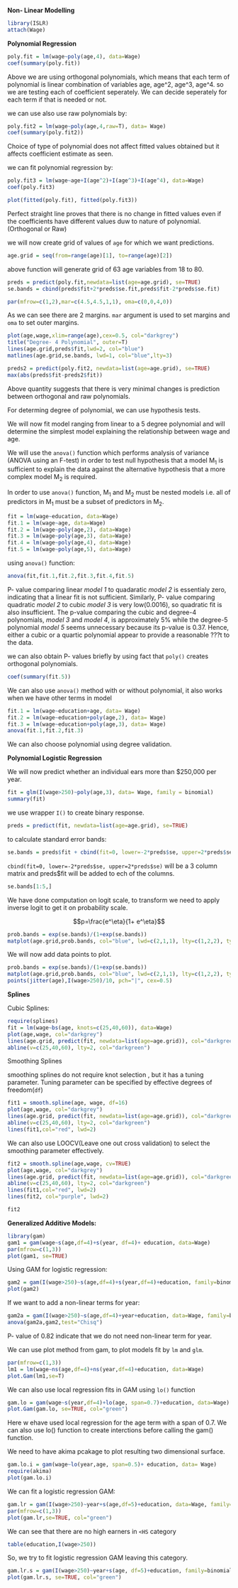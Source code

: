 **Non- Linear Modelling**

```{r}
library(ISLR)
attach(Wage)
```

**Polynomial Regression**
```{r}
poly.fit = lm(wage~poly(age,4), data=Wage)
coef(summary(poly.fit))
```
Above we are using orthogonal polynomials, which means that each term of polynomial is linear combination of variables age, age^2, age^3, age^4. so we are testing each of coefficient seperately. We can decide seperately for each term if that is needed or not.

we can use also use raw polynomials by:
```{r}
poly.fit2 = lm(wage~poly(age,4,raw=T), data= Wage)
coef(summary(poly.fit2))
```
Choice of type of polynomial does not affect fitted values obtained but it affects coefficient estimate as seen.

we can fit polynomial regression by:

```{r}
poly.fit3 = lm(wage~age+I(age^2)+I(age^3)+I(age^4), data=Wage)
coef(poly.fit3)
```
```{r}
plot(fitted(poly.fit), fitted(poly.fit3))
```
Perfect straight line proves that there is no change in fitted values even if the coefficients have different values duw to nature of polynomial.(Orthogonal or Raw)



we will now create grid of values of `age` for which we want predictions.

```{r}
age.grid = seq(from=range(age)[1], to=range(age)[2])
```
above function will generate grid of 63 age variables from 18 to 80.

```{r}
preds = predict(poly.fit,newdata=list(age=age.grid), se=TRUE)
se.bands = cbind(preds$fit+2*preds$se.fit,preds$fit-2*preds$se.fit)

```

```{r}

par(mfrow=c(1,2),mar=c(4.5,4.5,1,1), oma=c(0,0,4,0))
```



As we can see there are 2 margins. `mar` argument is used to set margins and `oma` to set outer margins.


```{r}

plot(age,wage,xlim=range(age),cex=0.5, col="darkgrey")
title("Degree- 4 Polynomial", outer=T)
lines(age.grid,preds$fit,lwd=2, col="blue")
matlines(age.grid,se.bands, lwd=1, col="blue",lty=3)
```

```{r}

preds2 = predict(poly.fit2, newdata=list(age=age.grid), se=TRUE)
max(abs(preds$fit-preds2$fit))

```
Above quantity suggests that there is very minimal changes is prediction between orthogonal and raw polynomials.


For determing degree of polynomial, we can use hypothesis tests.

We will now fit model ranging from linear to a 5 degree polynomial and will determine the simplest model explaining the relationship between wage and age. 

We will use the `anova()` function which performs analysis of variance (ANOVA using an F-test) in order to test null hypothesis that a model M~1~ is sufficient to explain the data against the alternative hypothesis that a more complex model M~2~ is required.

In order to use `anova()` function, M~1~ and M~2~ must be nested models i.e. all of predictors in M~1~ must be a subset of predictors in M~2~.

```{r}
fit = lm(wage~education, data=Wage)
fit.1 = lm(wage~age, data=Wage)
fit.2 = lm(wage~poly(age,2), data=Wage)
fit.3 = lm(wage~poly(age,3), data=Wage)
fit.4 = lm(wage~poly(age,4), data=Wage)
fit.5 = lm(wage~poly(age,5), data=Wage)
```

using `anova()` function:

```{r}
anova(fit,fit.1,fit.2,fit.3,fit.4,fit.5)
```
P- value comparing linear *model 1* to quadaratic *model 2* is essentialy zero, indicating that a linear fit is not sufficient.
Similarly, P- value comparing quadratic *model 2* to cubic *model 3* is very low(0.0016), so quadratic fit is also insufficient.
The p-value comparing the cubic and degree-4 polynomials, *model 3* and *model 4*, is approximately 5% while the degree-5 polynomial *model 5* seems unnecessary because its p-value is 0.37. Hence, either a cubic or a quartic polynomial appear to provide a reasonable ???t to the data.

we can also obtain P- values briefly by using fact that `poly()` creates orthogonal polynomials.

```{r}
coef(summary(fit.5))
```

We can also use `anova()` method with or without polynomial, it also works when we have other terms in model

```{r}
fit.1 = lm(wage~education+age, data= Wage)
fit.2 = lm(wage~education+poly(age,2), data= Wage)
fit.3 = lm(wage~education+poly(age,3), data= Wage)
anova(fit.1,fit.2,fit.3)
```

We can also choose polynomial using degree validation.


**Polynomial Logistic Regression**

We will now predict whether an individual ears more than $250,000 per year.
```{r}
fit = glm(I(wage>250)~poly(age,3), data= Wage, family = binomial)
summary(fit)
```
we use wrapper `I()` to create binary response. 

```{r}
preds = predict(fit, newdata=list(age=age.grid), se=TRUE)
```

to calculate standard error bands:

```{r}
se.bands = preds$fit + cbind(fit=0, lower=-2*preds$se, upper=2*preds$se)
```
`cbind(fit=0, lower=-2*preds$se, upper=2*preds$se)` will be a 3 column matrix and preds$fit will be added to ech of the columns.
```{r}
se.bands[1:5,]
```
We have done computation on logit scale, to transform we need to apply inverse logit to get it on probability scale.

$$p=\frac{e^\eta}{1+ e^\eta}$$
```{r}
prob.bands = exp(se.bands)/(1+exp(se.bands))
matplot(age.grid,prob.bands, col="blue", lwd=c(2,1,1), lty=c(1,2,2), type="l", ylim=c(0,0.1))
```
We will now add data points to plot.
```{r}
prob.bands = exp(se.bands)/(1+exp(se.bands))
matplot(age.grid,prob.bands, col="blue", lwd=c(2,1,1), lty=c(1,2,2), type="l", ylim=c(0,0.1))
points(jitter(age),I(wage>250)/10, pch="|", cex=0.5)
```

**Splines**

Cubic Splines:

```{r}
require(splines)
fit = lm(wage~bs(age, knots=c(25,40,60)), data=Wage)
plot(age,wage, col="darkgrey")
lines(age.grid, predict(fit, newdata=list(age=age.grid)), col="darkgreen", lwd=2)
abline(v=c(25,40,60), lty=2, col="darkgreen")
```
Smoothing Splines

smoothing splines do not require knot selection , but it has a tuning parameter. Tuning parameter can be specified by effective degrees of freedom(`df`)


```{r}
fit1 = smooth.spline(age, wage, df=16)
plot(age,wage, col="darkgrey")
lines(age.grid, predict(fit, newdata=list(age=age.grid)), col="darkgreen", lwd=2)
abline(v=c(25,40,60), lty=2, col="darkgreen")
lines(fit1,col="red", lwd=2)
```

We can also use LOOCV(Leave one out cross validation) to select the smoothing parameter effectively.

```{r}
fit2 = smooth.spline(age,wage, cv=TRUE)
plot(age,wage, col="darkgrey")
lines(age.grid, predict(fit, newdata=list(age=age.grid)), col="darkgreen", lwd=2)
abline(v=c(25,40,60), lty=2, col="darkgreen")
lines(fit1,col="red", lwd=2)
lines(fit2, col="purple", lwd=2)
```

```{r}
fit2
```

**Generalized Additive Models:**

```{r}
library(gam)
gam1 = gam(wage~s(age,df=4)+s(year, df=4)+ education, data=Wage)
par(mfrow=c(1,3))
plot(gam1, se=TRUE)
```

Using GAM for logistic regression:

```{r}
gam2 = gam(I(wage>250)~s(age,df=4)+s(year,df=4)+education, family=binomial)
plot(gam2)
```

If we want to add a non-linear terms for year:
```{r}
gam2a = gam(I(wage>250)~s(age,df=4)+year+education, data=Wage, family=binomial)
anova(gam2a,gam2,test="Chisq")

```
P- value of 0.82 indicate that we do not need non-linear term for year.

We can use plot method from gam, to plot models fit by `lm` and `glm`.

```{r}
par(mfrow=c(1,3))
lm1 = lm(wage~ns(age,df=4)+ns(year,df=4)+education, data=Wage)
plot.Gam(lm1,se=T)
```
We can also use local regression fits in GAM using `lo()` function

```{r}
gam.lo = gam(wage~s(year,df=4)+lo(age, span=0.7)+education, data=Wage)
plot.Gam(gam.lo, se=TRUE, col="green")
```
Here w ehave used local regression for the age term with a span of 0.7.
 We can also use lo() function to create interctions before calling the gam() function.
 
We need to have akima pcakage to plot resulting two dimensional surface. 
 
```{r}
gam.lo.i = gam(wage~lo(year,age, span=0.5)+ education, data= Wage)
require(akima)
plot(gam.lo.i)
```
We can fit a logistic regression GAM:

```{r}
gam.lr = gam(I(wage>250)~year+s(age,df=5)+education, data=Wage, family=binomial)
par(mfrow=c(1,3))
plot(gam.lr,se=TRUE, col="green")
```

We can see that there are no high earners in `<HS` category
```{r}
table(education,I(wage>250))
```

So, we try to fit logistic regression GAM leaving this category.

```{r}
gam.lr.s = gam(I(wage>250)~year+s(age, df=5)+education, family=binomial, data=Wage, subset=(education!= "1. < HS Grad"))
plot(gam.lr.s, se=TRUE, col="green")
```